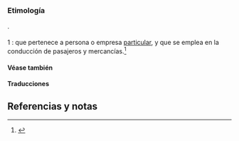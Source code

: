{{desambiguación|}}<!-- si hay términos que se diferencian de este solo en una tilde o diacrítico -->
== {{lengua|es}} ==
{{pron-graf}} <!--- En el caso del español u otro idioma regular (consultar Plantilla:pron-graf), la plantilla se deja en blanco y la pronunciación se generará automáticamente. Si la palabra es irregular, use el parámetro |ayuda. Ejemplo: rally -> {{pron-graf|ayuda=ralí}}. Si el idioma es considerado irregular, como el inglés, especifique en la plantilla cada transcripción fonética manualmente. Adicionalmente se puede especificar si hay alguna transliteración, grafía alternativa, etc. -->

=== Etimología ===
{{etimología}}. <!-- Para una palabra de otro idioma, utilice {{etimología|(CÓDIGO DE IDIOMA)|(PALABRA)|(SIGNIFICADO)}}. Para elegir otra opción u otro tipo de etimología, consulte la página Plantilla:etimología --> 

==== {{locución|es|sustantivo masculino}} ==== <!-- algunas otras opciones: {{sustantivo femenino|es}}, {{sustantivo masculino y femenino|es}}, {{sustantivo propio|es}} -->
{{inflect.es.sust.ad-lib|buque mercante|buques mercantes}}

<!-- definiciones: borrar todo lo que no sea necesario -->
;1 {{csem|náutica|comercio}}: {{plm|buque}} que pertenece a persona o empresa [[particular]], y que se emplea en la conducción de pasajeros y mercancías.<ref name="drae1925">{{DLE1925||buque}}</ref>
{{hipónimo|petrolero|crucero|portacontenedores|gasero|granelero}}

==== Véase también ====
{{w}}

==== Traducciones ====
{{trad-arriba}}
<!-- formato: {{t|idioma|t1=(traducción1)|t2=(traducción2|...(hay más opciones))}} p. ej. {{t|fr|t1=chose|a1=1|g1=f}} (ver más ejemplos en Plantilla:t/doc) -->
{{trad-abajo}}

<!-- si va a insertar una nueva sección de etimología o de idioma, por favor, hágalo ↑  arriba ↑  de esta línea. NO BORRE LO QUE ESTÁ DEBAJO, GRACIAS. -->
== Referencias y notas ==
<references />
